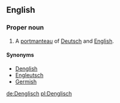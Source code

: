 {{wikipedia}}
==English==

===Proper noun===
{{en-proper-noun}}

# A [[portmanteau]] of [[Deutsch]] and [[English]].

====Synonyms====
* [[Denglish]]
* [[Engleutsch]]
* [[Germish]]

[[de:Denglisch]]
[[pl:Denglisch]]